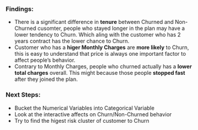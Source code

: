 
### Findings: 
- There is a significant difference in **tenure** between Churned and Non-Churned cusomter, people who stayed longer in the plan may have a lower tendency to Churn. Which aling with the customer who has 2 years contract has the lower chance to Churn. 
- Customer who has a **higer Monthly Charges** are **more likely** to Churn, this is easy to understand that price is always one important factor to affect people's behavior.
- Contrary to Monthly Charges, people who churned actually has a **lower total charges** overall. This might because those people **stopped fast** after they joined the plan.  

### Next Steps:
- Bucket the Numerical Variables into Categorical Variable
- Look at the interactive affects on Churn/Non-Churned behavior
- Try to find the higest risk cluster of customer to Churn






